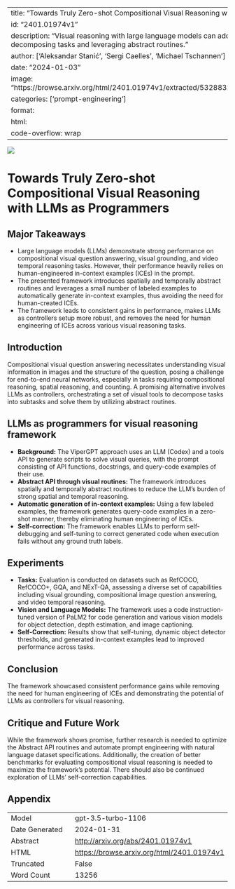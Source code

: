 
---
title: "Towards Truly Zero-shot Compositional Visual Reasoning with LLMs as Programmers"
id: "2401.01974v1"
description: "Visual reasoning with large language models can address current limitations by decomposing tasks and leveraging abstract routines."
author: ['Aleksandar Stanić', 'Sergi Caelles', 'Michael Tschannen']
date: "2024-01-03"
image: "https://browse.arxiv.org/html/2401.01974v1/extracted/5328832/figures/refcoco_skiers_blur.png"
categories: ['prompt-engineering']
format:
  html:
    code-overflow: wrap
---

![](https://browse.arxiv.org/html/2401.01974v1/extracted/5328832/figures/refcoco_skiers_blur.png)

# Towards Truly Zero-shot Compositional Visual Reasoning with LLMs as Programmers

## Major Takeaways
- Large language models (LLMs) demonstrate strong performance on compositional visual question answering, visual grounding, and video temporal reasoning tasks. However, their performance heavily relies on human-engineered in-context examples (ICEs) in the prompt.
- The presented framework introduces spatially and temporally abstract routines and leverages a small number of labeled examples to automatically generate in-context examples, thus avoiding the need for human-created ICEs.
- The framework leads to consistent gains in performance, makes LLMs as controllers setup more robust, and removes the need for human engineering of ICEs across various visual reasoning tasks.

## Introduction
Compositional visual question answering necessitates understanding visual information in images and the structure of the question, posing a challenge for end-to-end neural networks, especially in tasks requiring compositional reasoning, spatial reasoning, and counting. A promising alternative involves LLMs as controllers, orchestrating a set of visual tools to decompose tasks into subtasks and solve them by utilizing abstract routines.

## LLMs as programmers for visual reasoning framework
- **Background:** The ViperGPT approach uses an LLM (Codex) and a tools API to generate scripts to solve visual queries, with the prompt consisting of API functions, docstrings, and query-code examples of their use.
- **Abstract API through visual routines:** The framework introduces spatially and temporally abstract routines to reduce the LLM's burden of strong spatial and temporal reasoning.
- **Automatic generation of in-context examples:** Using a few labeled examples, the framework generates query-code examples in a zero-shot manner, thereby eliminating human engineering of ICEs.
- **Self-correction:** The framework enables LLMs to perform self-debugging and self-tuning to correct generated code when execution fails without any ground truth labels.

## Experiments
- **Tasks:** Evaluation is conducted on datasets such as RefCOCO, RefCOCO+, GQA, and NExT-QA, assessing a diverse set of capabilities including visual grounding, compositional image question answering, and video temporal reasoning.
- **Vision and Language Models:** The framework uses a code instruction-tuned version of PaLM2 for code generation and various vision models for object detection, depth estimation, and image captioning.
- **Self-Correction:** Results show that self-tuning, dynamic object detector thresholds, and generated in-context examples lead to improved performance across tasks.

## Conclusion
The framework showcased consistent performance gains while removing the need for human engineering of ICEs and demonstrating the potential of LLMs as controllers for visual reasoning.

## Critique and Future Work
While the framework shows promise, further research is needed to optimize the Abstract API routines and automate prompt engineering with natural language dataset specifications. Additionally, the creation of better benchmarks for evaluating compositional visual reasoning is needed to maximize the framework's potential. There should also be continued exploration of LLMs' self-correction capabilities.


## Appendix

|          |          |
|----------|----------|
| Model     | gpt-3.5-turbo-1106       |
| Date Generated     | 2024-01-31       |
| Abstract | [http://arxiv.org/abs/2401.01974v1](http://arxiv.org/abs/2401.01974v1)        |
| HTML     | [https://browse.arxiv.org/html/2401.01974v1](https://browse.arxiv.org/html/2401.01974v1)       |
| Truncated       | False       |
| Word Count       | 13256       |